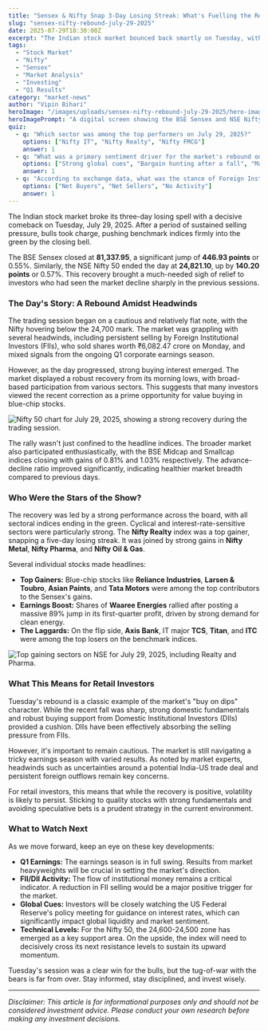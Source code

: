 ```yaml
---
title: "Sensex & Nifty Snap 3-Day Losing Streak: What's Fuelling the Rebound?"
slug: "sensex-nifty-rebound-july-29-2025"
date: 2025-07-29T18:30:00Z
excerpt: "The Indian stock market bounced back smartly on Tuesday, with the Sensex and Nifty closing in positive territory after three consecutive days of losses. We decode the key drivers behind this recovery and what investors should watch out for."
tags:
  - "Stock Market"
  - "Nifty"
  - "Sensex"
  - "Market Analysis"
  - "Investing"
  - "Q1 Results"
category: "market-news"
author: "Vipin Bihari"
heroImage: "/images/uploads/sensex-nifty-rebound-july-29-2025/hero-image.jpg"
heroImagePrompt: "A digital screen showing the BSE Sensex and NSE Nifty indices with green upward arrows, symbolizing a market rebound, with trading terminals in the background."
quiz:
  - q: "Which sector was among the top performers on July 29, 2025?"
    options: ["Nifty IT", "Nifty Realty", "Nifty FMCG"]
    answer: 1
  - q: "What was a primary sentiment driver for the market's rebound on this day?"
    options: ["Strong global cues", "Bargain hunting after a fall", "Major government policy announcement"]
    answer: 1
  - q: "According to exchange data, what was the stance of Foreign Institutional Investors (FIIs) on the preceding trading day (Monday)?"
    options: ["Net Buyers", "Net Sellers", "No Activity"]
    answer: 1
---
```


The Indian stock market broke its three-day losing spell with a decisive comeback on Tuesday, July 29, 2025. After a period of sustained selling pressure, bulls took charge, pushing benchmark indices firmly into the green by the closing bell.

The BSE Sensex closed at **81,337.95**, a significant jump of **446.93 points** or 0.55%. Similarly, the NSE Nifty 50 ended the day at **24,821.10**, up by **140.20 points** or 0.57%. This recovery brought a much-needed sigh of relief to investors who had seen the market decline sharply in the previous sessions.

### The Day's Story: A Rebound Amidst Headwinds

The trading session began on a cautious and relatively flat note, with the Nifty hovering below the 24,700 mark. The market was grappling with several headwinds, including persistent selling by Foreign Institutional Investors (FIIs), who sold shares worth ₹6,082.47 crore on Monday, and mixed signals from the ongoing Q1 corporate earnings season.

However, as the day progressed, strong buying interest emerged. The market displayed a robust recovery from its morning lows, with broad-based participation from various sectors. This suggests that many investors viewed the recent correction as a prime opportunity for value buying in blue-chip stocks.

![Nifty 50 chart for July 29, 2025, showing a strong recovery during the trading session.](/images/uploads/sensex-nifty-rebound-july-29-2025/nifty-recovery-chart.png)

The rally wasn't just confined to the headline indices. The broader market also participated enthusiastically, with the BSE Midcap and Smallcap indices closing with gains of 0.81% and 1.03% respectively. The advance-decline ratio improved significantly, indicating healthier market breadth compared to previous days.

### Who Were the Stars of the Show?

The recovery was led by a strong performance across the board, with all sectoral indices ending in the green. Cyclical and interest-rate-sensitive sectors were particularly strong. The **Nifty Realty** index was a top gainer, snapping a five-day losing streak. It was joined by strong gains in **Nifty Metal**, **Nifty Pharma**, and **Nifty Oil & Gas**.

Several individual stocks made headlines:
*   **Top Gainers:** Blue-chip stocks like **Reliance Industries**, **Larsen & Toubro**, **Asian Paints**, and **Tata Motors** were among the top contributors to the Sensex's gains.
*   **Earnings Boost:** Shares of **Waaree Energies** rallied after posting a massive 89% jump in its first-quarter profit, driven by strong demand for clean energy.
*   **The Laggards:** On the flip side, **Axis Bank**, IT major **TCS**, **Titan**, and **ITC** were among the top losers on the benchmark indices.

![Top gaining sectors on NSE for July 29, 2025, including Realty and Pharma.](/images/uploads/sensex-nifty-rebound-july-29-2025/top-gaining-sectors.png)

### What This Means for Retail Investors

Tuesday's rebound is a classic example of the market's "buy on dips" character. While the recent fall was sharp, strong domestic fundamentals and robust buying support from Domestic Institutional Investors (DIIs) provided a cushion. DIIs have been effectively absorbing the selling pressure from FIIs.

However, it's important to remain cautious. The market is still navigating a tricky earnings season with varied results. As noted by market experts, headwinds such as uncertainties around a potential India-US trade deal and persistent foreign outflows remain key concerns.

For retail investors, this means that while the recovery is positive, volatility is likely to persist. Sticking to quality stocks with strong fundamentals and avoiding speculative bets is a prudent strategy in the current environment.

### What to Watch Next

As we move forward, keep an eye on these key developments:

*   **Q1 Earnings:** The earnings season is in full swing. Results from market heavyweights will be crucial in setting the market's direction.
*   **FII/DII Activity:** The flow of institutional money remains a critical indicator. A reduction in FII selling would be a major positive trigger for the market.
*   **Global Cues:** Investors will be closely watching the US Federal Reserve's policy meeting for guidance on interest rates, which can significantly impact global liquidity and market sentiment.
*   **Technical Levels:** For the Nifty 50, the 24,600-24,500 zone has emerged as a key support area. On the upside, the index will need to decisively cross its next resistance levels to sustain its upward momentum.

Tuesday's session was a clear win for the bulls, but the tug-of-war with the bears is far from over. Stay informed, stay disciplined, and invest wisely.

---
*Disclaimer: This article is for informational purposes only and should not be considered investment advice. Please conduct your own research before making any investment decisions.*
